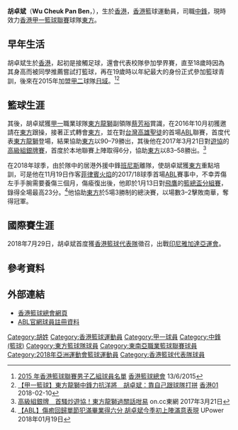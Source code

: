 {{Infobox basketball biography
| name         = 胡卓斌 <br> Wu Cheuk Pan
| position     = [[中鋒_(籃球)|中鋒]]
| height_m     = 2.05
| weight_kg    = 100
| league       = [[香港男子甲一組籃球聯賽|香港甲一籃球聯賽]] <br> [[東南亞職業籃球聯賽|東南亞職業籃球聯賽]]
| team         = [[東方籃球隊|香港東方]]
| number       = 30
| nationality  = {{flagicon|HKG}} [[香港|香港]]
| birth_date   = {{Birth date and age|1993|11|23|mf=y}}
| birth_place  = {{HKG-1959}}
| high_school  = [[遵理學校|元朗遵理]]
| college      = [[嶺南大學_(香港)|香港嶺南大學]]
| career_start = 2016
| career_end   = 
| years1       = 2016–
| team1        =  [[東方籃球隊|東方]]
| years2       = 
| team2        = 
| awards       = 
* [[2016–17年東南亞職業籃球聯賽|ABL總冠軍]]（2016–17）
* [[香港男子甲一組籃球聯賽|香港甲一聯賽總冠軍]]（2018）
}}

'''胡卓斌'''（'''Wu Cheuk Pan Ben'''，{{bd|1993年|11月23日}}），生於[[香港|香港]]，[[香港|香港]]籃球運動員，司職[[中鋒_(籃球)|中鋒]]，現時效力[[香港男子甲一組籃球聯賽|香港甲一籃球聯賽]]球隊[[東方籃球隊|東方]]。

==早年生活==
胡卓斌生於[[香港|香港]]，起初是接觸足球，還會代表校隊參加學界賽，直至18歲時因為其身高而被同學推薦嘗試打籃球，再在19歲時以年紀最大的身份正式參加籃球青訓，後來在2015年加盟[[香港籃球聯賽|甲二]]球隊[[日域籃球隊|日域]]。<ref>[http://basketballorghk.youdomain.hk/images/2015_League/2015_League_Playerlist_MC.pdf 2015 年香港籃球聯賽男子乙組球員名單] {{Wayback|url=http://basketballorghk.youdomain.hk/images/2015_League/2015_League_Playerlist_MC.pdf |date=20170323053034 }} [[香港籃球總會|香港籃球總會]] 13/6/2015</ref><ref>[https://www.hk01.com/%E9%AB%94%E8%82%B2/158816/-%E7%94%B2%E4%B8%80%E7%B1%83%E7%90%83-%E6%9D%B1%E6%96%B9%E9%BE%8D%E7%8D%85%E4%B8%AD%E9%8B%92%E5%8A%9B%E6%8A%97%E6%B4%8B%E5%B0%87-%E8%83%A1%E5%8D%93%E6%96%8C-%E9%9D%A0%E8%87%AA%E5%B7%B1%E8%B7%9F%E7%90%83%E9%9A%8A%E6%89%93%E6%8B%BC 【甲一籃球】東方龍獅中鋒力抗洋將　胡卓斌：靠自己跟球隊打拼] [[香港01|香港01]] 2018-02-10</ref>

==籃球生涯==
其後，胡卓斌獲[[香港男子甲一組籃球聯賽|甲一]]職業球隊[[東方籃球隊|東方龍獅]]副領隊[[蔡芳裕|蔡芳裕]]賞識，在2016年10月初獲邀請在[[東方籃球隊|東方]]跟操，接著正式轉會[[東方籃球隊|東方]]，並在對[[高雄聖徒職業籃球隊|台灣高雄聖徒]]的首場[[ABL|ABL]]聯賽，首度代表[[東方籃球隊|東方龍獅]]登場，結果協助[[東方籃球隊|東方]]以90–79勝出，其後他在2017年3月21日對[[香港遊樂場協會籃球隊|遊協]]的[[香港籃球聯賽|高級組銀牌賽]]，首度於本地聯賽上陣取得6分，協助[[東方籃球隊|東方]]以83–58勝出。<ref>[http://hk.on.cc/hk/bkn/cnt/sport/20170321/bkn-20170321203448046-0321_00882_001.html 高級組銀牌　首騷炒遊協！東方龍獅過關話咁易] {{Wayback|url=http://hk.on.cc/hk/bkn/cnt/sport/20170321/bkn-20170321203448046-0321_00882_001.html |date=20180812150310 }} on.cc東網 2017年3月21日</ref> 

在2018年球季，由於隊中的居港外援中鋒[[基斯·班尼斯|班尼斯]]離隊，使胡卓斌獲[[東方籃球隊|東方]]重點培訓，可是他在11月19日作客[[菲律賓火焰籃球隊|菲律賓火焰]]的2017/18球季首場[[ABL|ABL]]賽事中，不幸弄傷左手手腕需要養傷三個月，傷瘉復出後，他即於1月13日對[[飛鷹籃球隊|飛鷹]]的[[香港籃總盃|籃總盃分組賽]]，錄得全場最高23分。<ref>[https://www.upower.com.hk/article/149373-%E3%80%90abl%E3%80%91%E5%82%B7%E7%99%92%E5%9B%9E%E6%AD%B8%E5%96%AE%E7%AF%80%E7%8A%AF%E6%BB%BF%E7%95%A2%E6%A5%AD%E5%BE%97%E5%85%AD%E5%88%86-%E8%83%A1%E5%8D%93%E6%96%8C%E4%BB%8A%E5%AD%A3%E5%88%9D 【ABL】傷癒回歸單節犯滿畢業得六分 胡卓斌今季初上陣滿意表現] {{Wayback|url=https://www.upower.com.hk/article/149373-%E3%80%90abl%E3%80%91%E5%82%B7%E7%99%92%E5%9B%9E%E6%AD%B8%E5%96%AE%E7%AF%80%E7%8A%AF%E6%BB%BF%E7%95%A2%E6%A5%AD%E5%BE%97%E5%85%AD%E5%88%86-%E8%83%A1%E5%8D%93%E6%96%8C%E4%BB%8A%E5%AD%A3%E5%88%9D |date=20180812181233 }} UPower 2018年01月19日</ref>他協助[[東方籃球隊|東方]]於5場3勝制的總決賽，以場數3–2擊敗南華，奪得冠軍。

==國際賽生涯==
2018年7月29日，胡卓斌首度獲[[香港男子籃球代表隊|香港籃球代表隊]]徵召，出戰[[2018年亞洲運動會|印尼雅加達亞運會]]。

==參考資料==
{{reflist}}

==外部連結==
*[http://www.basketball.org.hk/ 香港籃球總會網頁] {{Wayback|url=http://www.basketball.org.hk/ |date=20160630214738 }}
*[https://web.archive.org/web/20170305200007/http://aseanbasketballleague.com/player/wu-cheuk-pan/ ABL官網球員註冊資料]

{{DEFAULTSORT:Wu Cheuk Pan}}
[[Category:胡姓|Category:胡姓]]
[[Category:香港籃球運動員|Category:香港籃球運動員]]
[[Category:甲一球員|Category:甲一球員]]
[[Category:中鋒_(籃球)|Category:中鋒 (籃球)]]
[[Category:東方籃球隊球員|Category:東方籃球隊球員]]
[[Category:東南亞職業籃球聯賽球員|Category:東南亞職業籃球聯賽球員]]
[[Category:2018年亞洲運動會籃球運動員|Category:2018年亞洲運動會籃球運動員]]
[[Category:香港籃球代表隊球員|Category:香港籃球代表隊球員]]